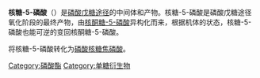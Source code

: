 {{chembox
| Verifiedfields = changed
| Watchedfields = changed
| verifiedrevid = 470456083
| ImageFile = Ribose 5-phosphate.png
| ImageSize = 
| IUPACName = (2,3,4-Trihydroxy-5-oxo-pentoxy)phosphonic acid
| OtherNames = 
| Section1 = {{Chembox Identifiers
| CASNo_Ref = {{cascite|changed|??}}
| CASNo = 4300-28-1
|   PubChem = 77982
|  ChemSpiderID_Ref = {{chemspidercite|changed|chemspider}}
| ChemSpiderID = 70368
|  SMILES = C([C@H]([C@H]([C@H](C=O)O)O)O)OP(=O)(O)O
|  InChI = 1/C5H11O8P/c6-1-3(7)5(9)4(8)2-13-14(10,11)12/h1,3-5,7-9H,2H2,(H2,10,11,12)/t3-,4+,5-/m0/s1
|  InChIKey = PPQRONHOSHZGFQ-LMVFSUKVBC
|  StdInChI_Ref = {{stdinchicite|changed|chemspider}}
| StdInChI = 1S/C5H11O8P/c6-1-3(7)5(9)4(8)2-13-14(10,11)12/h1,3-5,7-9H,2H2,(H2,10,11,12)/t3-,4+,5-/m0/s1
|  StdInChIKey_Ref = {{stdinchicite|changed|chemspider}}
| StdInChIKey = PPQRONHOSHZGFQ-LMVFSUKVSA-N
|   ChEBI_Ref = {{ebicite|correct|EBI}}
| ChEBI = 58273
|   MeSHName = ribose-5-phosphate
  }}
| Section2 = {{Chembox Properties
|   Formula = C<sub>5</sub>H<sub>11</sub>O<sub>8</sub>P 
|   MolarMass = 230.110
|   Appearance = 
|   Density = 
|   MeltingPt = 
|   BoilingPt = 
  }}
| Section3 = {{Chembox Hazards
|   Solubility = 
|   MainHazards = 
|   FlashPt = 
|   Autoignition = 
  }}
}}
'''核糖-5-磷酸'''（{{lang-en|Ribose 5-phosphate}}）是[[磷酸戊糖途径|磷酸戊糖途径]]的中间体和产物。核糖-5-磷酸是磷酸戊糖途径氧化阶段的最终产物，由[[核酮糖-5-磷酸|核酮糖-5-磷酸]]异构化而来，根据机体的状态，核糖-5-磷酸也能可逆的变回核酮糖-5-磷酸。

{{le|核糖-磷酸焦磷酸激酶|ribose-phosphate diphosphokinase}}将核糖-5-磷酸转化为[[磷酸核糖焦磷酸|磷酸核糖焦磷酸]]。

{{戊糖磷酸途径中间产物}}
{{核苷酸代谢中间产物}}

[[Category:磷酸酯|Category:磷酸酯]]
[[Category:单糖衍生物|Category:单糖衍生物]]

{{biochem-stub}}